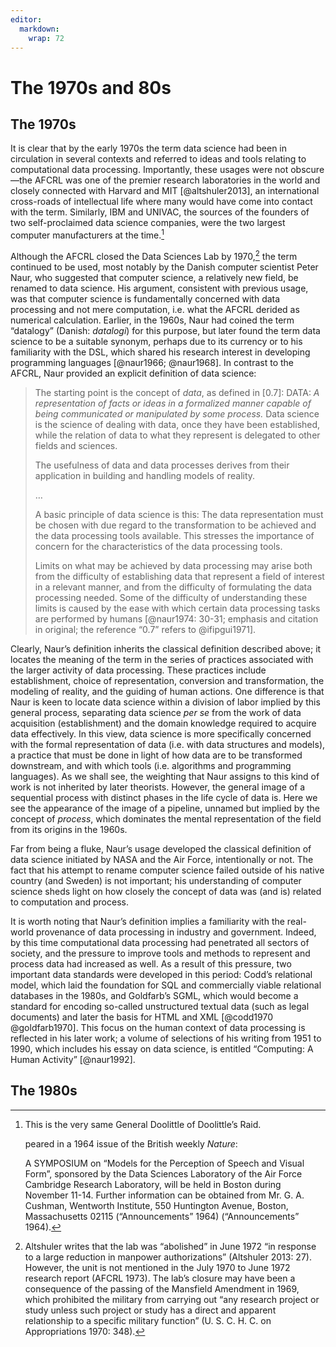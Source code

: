```yaml
---
editor: 
  markdown: 
    wrap: 72
---
```


# The 1970s and 80s

## The 1970s

It is clear that by the early 1970s the term data science had been in
circulation in several contexts and referred to ideas and tools relating
to computational data processing. Importantly, these usages were not
obscure---the AFCRL was one of the premier research laboratories in the
world and closely connected with Harvard and MIT [@altshuler2013], an
international cross-roads of intellectual life where many would have
come into contact with the term. Similarly, IBM and UNIVAC, the sources
of the founders of two self-proclaimed data science companies, were the
two largest computer manufacturers at the
time.[^03-history-1970s-and-80s-1]

[^03-history-1970s-and-80s-1]: This is the very same General Doolittle
    of Doolittle's Raid.

    peared in a 1964 issue of the British weekly *Nature*:

    A SYMPOSIUM on "Models for the Perception of Speech and Visual
    Form", sponsored by the Data Sciences Laboratory of the Air Force
    Cambridge Research Laboratory, will be held in Boston during
    November 11-14. Further information can be obtained from Mr. G. A.
    Cushman, Wentworth Institute, 550 Huntington Avenue, Boston,
    Massachusetts 02115 ("Announcements" 1964) ("Announcements" 1964).

Although the AFCRL closed the Data Sciences Lab by
1970,[^03-history-1970s-and-80s-2] the term continued to be used, most
notably by the Danish computer scientist Peter Naur, who suggested that
computer science, a relatively new field, be renamed to data science.
His argument, consistent with previous usage, was that computer science
is fundamentally concerned with data processing and not mere
computation, i.e. what the AFCRL derided as numerical calculation.
Earlier, in the 1960s, Naur had coined the term "datalogy" (Danish:
*datalogi*) for this purpose, but later found the term data science to
be a suitable synonym, perhaps due to its currency or to his familiarity
with the DSL, which shared his research interest in developing
programming languages [@naur1966; @naur1968]. In contrast to the AFCRL,
Naur provided an explicit definition of data science:

[^03-history-1970s-and-80s-2]: Altshuler writes that the lab was
    "abolished" in June 1972 "in response to a large reduction in
    manpower authorizations" (Altshuler 2013: 27). However, the unit is
    not mentioned in the July 1970 to June 1972 research report (AFCRL
    1973). The lab's closure may have been a consequence of the passing
    of the Mansfield Amendment in 1969, which prohibited the military
    from carrying out "any research project or study unless such project
    or study has a direct and apparent relationship to a specific
    military function" (U. S. C. H. C. on Appropriations 1970: 348).

> The starting point is the concept of *data*, as defined in \[0.7\]:
> DATA: *A representation of facts or ideas in a formalized manner
> capable of being communicated or manipulated by some process.* Data
> science is the science of dealing with data, once they have been
> established, while the relation of data to what they represent is
> delegated to other fields and sciences.
>
> The usefulness of data and data processes derives from their
> application in building and handling models of reality.
>
> ...
>
> A basic principle of data science is this: The data representation
> must be chosen with due regard to the transformation to be achieved
> and the data processing tools available. This stresses the importance
> of concern for the characteristics of the data processing tools.
>
> Limits on what may be achieved by data processing may arise both from
> the difficulty of establishing data that represent a field of interest
> in a relevant manner, and from the difficulty of formulating the data
> processing needed. Some of the difficulty of understanding these
> limits is caused by the ease with which certain data processing tasks
> are performed by humans [@naur1974: 30-31; emphasis and citation in
> original; the reference "0.7" refers to @ifipgui1971].

Clearly, Naur's definition inherits the classical definition described
above; it locates the meaning of the term in the series of practices
associated with the larger activity of data processing. These practices
include establishment, choice of representation, conversion and
transformation, the modeling of reality, and the guiding of human
actions. One difference is that Naur is keen to locate data science
within a division of labor implied by this general process, separating
data science *per se* from the work of data acquisition (establishment)
and the domain knowledge required to acquire data effectively. In this
view, data science is more specifically concerned with the formal
representation of data (i.e. with data structures and models), a
practice that must be done in light of how data are to be transformed
downstream, and with which tools (i.e. algorithms and programming
languages). As we shall see, the weighting that Naur assigns to this
kind of work is not inherited by later theorists. However, the general
image of a sequential process with distinct phases in the life cycle of
data is. Here we see the appearance of the image of a pipeline, unnamed
but implied by the concept of *process*, which dominates the mental
representation of the field from its origins in the 1960s.

Far from being a fluke, Naur's usage developed the classical definition
of data science initiated by NASA and the Air Force, intentionally or
not. The fact that his attempt to rename computer science failed outside
of his native country (and Sweden) is not important; his understanding
of computer science sheds light on how closely the concept of data was
(and is) related to computation and process.

It is worth noting that Naur's definition implies a familiarity with the
real-world provenance of data processing in industry and government.
Indeed, by this time computational data processing had penetrated all
sectors of society, and the pressure to improve tools and methods to
represent and process data had increased as well. As a result of this
pressure, two important data standards were developed in this period:
Codd's relational model, which laid the foundation for SQL and
commercially viable relational databases in the 1980s, and Goldfarb's
SGML, which would become a standard for encoding so-called unstructured
textual data (such as legal documents) and later the basis for HTML and
XML [@codd1970 @goldfarb1970]. This focus on the human context of data
processing is reflected in his later work; a volume of selections of his
writing from 1951 to 1990, which includes his essay on data science, is
entitled "Computing: A Human Activity" [@naur1992].

## The 1980s

<!--#  Data Scientist becomes commonplace. New Scientist, NASA, NOAA. Discuss rise of data mining? -->
